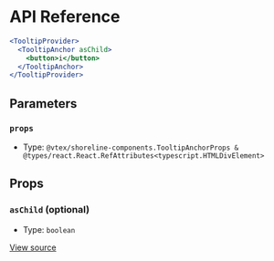 # API Reference

```jsx
<TooltipProvider>
  <TooltipAnchor asChild>
    <button>i</button>
  </TooltipAnchor>
</TooltipProvider>
```

## Parameters

### `props`

- Type: `@vtex/shoreline-components.TooltipAnchorProps & @types/react.React.RefAttributes<typescript.HTMLDivElement>`

## Props

### `asChild` (optional)

- Type: `boolean`

[View source](https://github.com/vtex/shoreline/blob/4b310ee4d/packages/components/src/tooltip/tooltip-anchor.tsx#L14)
